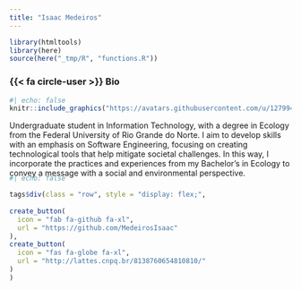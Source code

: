 ```yaml
---
title: "Isaac Medeiros"
---
```


```r
library(htmltools)
library(here)
source(here("_tmp/R", "functions.R"))
```

### {{< fa circle-user >}} Bio 

:::{.bio-row}
:::{.bio-column-right}

```r
#| echo: false
knitr::include_graphics("https://avatars.githubusercontent.com/u/127994907?v=4")
```
:::

:::{.bio-column-left}
Undergraduate student in Information Technology, with a degree in Ecology from the Federal University of Rio Grande do Norte. I aim to develop skills with an emphasis on Software Engineering, focusing on creating technological tools that help mitigate societal challenges. In this way, I incorporate the practices and experiences from my Bachelor's in Ecology to convey a message with a social and environmental perspective.

:::
:::

:::{.column-body style="margin-top:-20px;"}
```r
#| echo: false

tags$div(class = "row", style = "display: flex;",
         
create_button(
  icon = "fab fa-github fa-xl",
  url = "https://github.com/MedeirosIsaac"
),
create_button(
  icon = "fas fa-globe fa-xl",
  url = "http://lattes.cnpq.br/8138760654810810/"
)
)
```
:::


